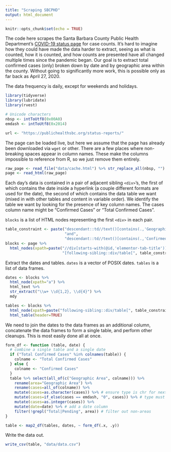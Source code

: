 ```yaml
---
title: "Scraping SBCPHD"
output: html_document
---
```


```r
knitr::opts_chunk$set(echo = TRUE)
```

The code here scrapes the Santa Barbara County Public Health Department's [COVID-19 status page](https://publichealthsbc.org/status-reports/) for case counts.  It's hard to imagine how they could have made the data harder to extract, seeing as what is counted, how it is counted, and how counts are presented have all changed multiple times since the pandemic began.  Our goal is to extract total confirmed cases (only) broken down by date and by geographic area within the county.  Without going to significantly more work, this is possible only as far back as April 27, 2020.

The data frequency is daily, except for weekends and holidays.

```r
library(tidyverse)
library(lubridate)
library(rvest)

# Unicode characters
nbsp <- intToUtf8(0x00A0)
emdash <- intToUtf8(0x2014)

url <- "https://publichealthsbc.org/status-reports/"
```

The page can be loaded live, but here we assume that the page has already been downloaded via `wget` or other.  There are a few places where non-breaking spaces appear in column names.  These make the columns impossible to reference from R, so we just remove them entirely.

```r
raw_page <- read_file("data/cache.html") %>% str_replace_all(nbsp, "")
page <- read_html(raw_page)
```

Each day's data is contained in a pair of adjacent sibling `<div>`'s, the first of which contains the date inside a hyperlink (a couple different formats are used for the date), the second of which contains the data table we want (mixed in with other tables and content in variable order).  We identify the table we want by looking for the presence of key column names.  The cases column name might be "Confirmed Cases" or "Total Confirmed Cases".

`blocks` is a list of HTML nodes representing the first `<div>` in each pair.

```r
table_constraint <- paste("descendant::td//text()[contains(.,'Geographic Area')]",
                          "and",
                          "descendant::td//text()[contains(.,'Confirmed Cases')]")
blocks <- page %>%
  html_nodes(xpath=paste("//div[starts-with(@id,'elementor-tab-title')]",
                         "[following-sibling::div/table[", table_constraint, "]]"))
```

Extract the dates and tables.  `dates` is a vector of POSIX dates.  `tables` is a list of data frames.

```r
dates <- blocks %>%
  html_node(xpath="a") %>%
  html_text %>%
  str_extract("\\w+ \\d{1,2}, \\d{4}") %>%
  mdy

tables <- blocks %>%
  html_node(xpath=paste("following-sibling::div/table[", table_constraint, "]")) %>%
  html_table(header=TRUE)
```

We need to join the dates to the data frames as an additional column, concatenate the data frames to form a single table, and perform other cleanups.  This is most easily done all at once.

```r
form_df <- function (table, date) {
  # combine a single table and a single date
  if ("Total Confirmed Cases" %in% colnames(table)) {
    colname <- "Total Confirmed Cases"
  } else {
    colname <- "Confirmed Cases"
  }
  table %>% select(all_of(c("Geographic Area", colname))) %>%
    rename(area="Geographic Area") %>%
    rename(cases=all_of(colname)) %>%
    mutate(cases=as.character(cases)) %>% # ensure type is chr for next line to work
    mutate(cases=if_else(cases == emdash, "0", cases)) %>% # type must be chr here
    mutate(cases=as.integer(cases)) %>%
    mutate(date=date) %>% # add a date column
    filter(!grepl("Total|Pending", area)) # filter out non-areas
}

table <- map2_df(tables, dates, ~ form_df(.x, .y))
```

Write the data out.

```r
write_csv(table, "data/data.csv")
```